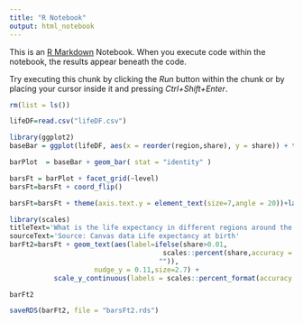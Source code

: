 ```yaml
---
title: "R Notebook"
output: html_notebook
---
```


This is an [R Markdown](http://rmarkdown.rstudio.com) Notebook. When you execute code within the notebook, the results appear beneath the code. 

Try executing this chunk by clicking the *Run* button within the chunk or by placing your cursor inside it and pressing *Ctrl+Shift+Enter*. 

```r
rm(list = ls()) 

lifeDF=read.csv("lifeDF.csv")

library(ggplot2)
baseBar = ggplot(lifeDF, aes(x = reorder(region,share), y = share)) + theme_minimal()

barPlot  = baseBar + geom_bar( stat = "identity" )

barsFt = barPlot + facet_grid(~level) 
barsFt=barsFt + coord_flip()

barsFt=barsFt + theme(axis.text.y = element_text(size=7,angle = 20))+labs(y="Life Expectancy")+labs(x="Region")

library(scales)
titleText='What is the life expectancy in different regions around the world?'
sourceText='Source: Canvas data Life expectancy at birth'
barFt2=barsFt + geom_text(aes(label=ifelse(share>0.01,
                                      scales::percent(share,accuracy = 1),
                                     "")),
                     nudge_y = 0.11,size=2.7) + 
           scale_y_continuous(labels = scales::percent_format(accuracy = 1,suffix=""))+labs(title=titleText,caption=sourceText) 

barFt2

```

```r
saveRDS(barFt2, file = "barsFt2.rds")
```

